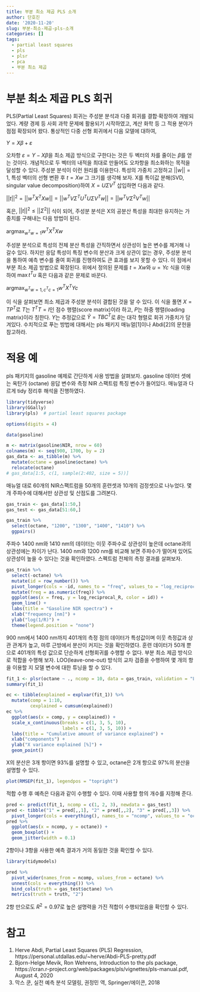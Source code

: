 ```yaml
---
title: 부분 최소 제곱 PLS 소개
author: 단호진
date: '2020-11-20'
slug: 부분-최소-제곱-pls-소개
categories: []
tags:
  - partial least squares
  - pls
  - plsr
  - pca
  - 부분 최소 제곱
---
```


# 부분 최소 제곱 PLS 회귀

PLS(Partial Least Squares) 회귀는 주성분 분석과 다중 회귀를 결합·확장하여 개발되었다. 계량 경제 등 사회 과학 문제에 활용되기 시작하였고, 계산 화학 등 그 적용 분야가 점점 확장되어 왔다. 통상적인 다중 선형 회귀에서 다음 모델에 대하여,

$Y = X\beta + \varepsilon$

오차항 $\varepsilon = Y - X \beta$을 최소 제곱 방식으로 구한다는 것은 두 벡터의 차를 줄이는 $\beta$를 얻는 것이다. 개념적으로 두 벡터의 내적을 최대로 만들어도 오차항을 최소화하는 목적을 달성할 수 있다. 주성분 분석이 이런 원리를 이용한다. 특성의 가중치 고정하고 $||w|| = 1$, 특성 벡터의 선형 변환 후 $t = X w$ 그 크기를 생각해 보자. X를 특이값 분해(SVD, singular value decomposition)하여 $X = U \Sigma V^T$ 삽입하면 다음과 같다.

$||t||^2 = ||w^T X^T X w|| = || w^T V \Sigma^T U^T U \Sigma V^T w|| = || w^T V \Sigma^2 V^T w||$

혹은, $||t||^2 \le ||\Sigma^2||$ 식이 되어, 주성분 분석은 X의 공분산 특성을 최대한 유지하는 가중치를 구해내는 다음 방법이 된다. 

$\text{argmax}_{w^T w = 1} w^T X^T X w$ 

주성분 분석으로 특성의 전체 분산 특성을 간직하면서 상관성이 높은 변수를 제거해 나갈수 있다. 하지만 응답 특성이 특징 변수의 분산과 크게 상관이 없는 경우, 주성분 분석을 통하여 예측 변수를 줄여 회귀를 진행하여도 큰 효과를 보지 못할 수 있다. 이 점에서 부분 최소 제곱 방법으로 확장된다. 위에서 정의된 문제를 $t = X w$와 $u = Yc$ 식을 이용하여 $\max t^T u$ 혹은 다음과 같은 문제로 바꾼다. 

$\text{argmax}_{w^T w = 1, c^T c = 1} w^T X^T Y c$

이 식을 살펴보면 최소 제곱과 주성분 분석이 결합된 것을 알 수 있다. 이 식을 풀면 $X = T P^T$로 $T$는 $T^T T = I$인 점수 행렬(score matrix)이라 하고, $P$는 하중 행렬(loading matrix)이라 칭한다. $Y$는 추정값으로 $\hat Y = T B C^T$로 $B$는 대각 형렬로 회귀 가중치가 담겨있다. 수치적으로 푸는 방법에 대해서는 pls 패키지 매뉴얼[1]이나 Abdi[2]의 문헌을 참고하라. 

# 적용 예

pls 패키지의 gasoline 예제로 간단하게 사용 방법을 살펴보자. gasoline 데이터 셋에는 옥탄가 (octane) 응답 변수와 측정 NIR 스팩트럼 특징 변수가 들어있다. 매뉴얼과 다르게 tidy 정리후 해석을 진행하였다. 


```r
library(tidyverse)
library(GGally)
library(pls)  # partial least squares package

options(digits = 4)

data(gasoline)

m <- matrix(gasoline$NIR, nrow = 60)
colnames(m) <- seq(900, 1700, by = 2)
gas_data <- as_tibble(m) %>%
  mutate(octane = gasoline$octane) %>%
  relocate(octane)
# gas_data[1:5, c(1, sample(2:402, size = 5))]
```

매뉴얼 대로 60개의 NIR스팩트럼을 50개의 훈련셋과 10개의 검정셋으로 나누었다. 몇 개 주파수에 대해서만 상관성 및 산점도를 그려본다. 

```r
gas_train <- gas_data[1:50,]
gas_test <- gas_data[51:60,]

gas_train %>%
  select(octane, "1200", "1300", "1400", "1410") %>%
  ggpairs()
```


주파수 1400 nm와 1410 nm의 데이터는 이웃 주파수로 상관성이 높은데 octane과의 상관성에는 차이가 난다. 1400 nm와 1200 nm를 비교해 보면 주파수가 떨어져 있어도 상관성이 높을 수 있다는 것을 확인하였다. 스펙트럼 전체의 측정 결과를 살펴보자.

```r
gas_train %>%
  select(-octane) %>%
  mutate(id = row_number()) %>%
  pivot_longer(cols = -id, names_to = "freq", values_to = "log_reciprocal_R") %>%
  mutate(freq = as.numeric(freq)) %>%
  ggplot(aes(x = freq, y = log_reciprocal_R, color = id)) +
  geom_line() +
  labs(title = "Gasoline NIR spectra") +
  xlab("frequency [nm]") +
  ylab("log(1/R)") +
  theme(legend.position = "none")
```

900 nm에서 1400 nm까지 401개의 측정 점의 데이터가 특성값이며 이웃 측정값과 상관 관계가 높고, 마루 근방에서 분산이 커지는 것을 확인하였다. 훈련 데이터가 50개 뿐으로 401개의 특성 값으로 단순하게 선형회귀를 수행할 수 없다. 부분 최소 제곱 방식으로 적합을 수행해 보자. LOO(leave-one-out) 방식의 교차 검증을 수행하여 몇 개의 항을 이용할 지 모델 변수에 대한 튜닝을 할 수 있다. 

```r
fit_1 <- plsr(octane ~ ., ncomp = 10, data = gas_train, validation = "LOO")
summary(fit_1)
```


```r
ec <- tibble(explained = explvar(fit_1)) %>%
  mutate(comp = 1:10,
         cexplained = cumsum(explained))
ec %>%
  ggplot(aes(x = comp, y = cexplained)) +
  scale_x_continuous(breaks = c(1, 3, 5, 10),
                     labels = c(1, 3, 5, 10)) +
  labs(title = "Cumulative amount of variance explained") +
  xlab("components") +
  ylab("X variance explained [%]") +
  geom_point()
```

X의 분산은 3개 항이면 93%를 설명할 수 있고, octane은 2개 항으로 97%의 분산을 설명할 수 있다. 

```r
plot(RMSEP(fit_1), legendpos = "topright")
```

적합 수행 후 예측은 다음과 같이 수행할 수 있다. 이때 사용할 항의 개수를 지정해 준다.


```r
pred <- predict(fit_1, ncomp = c(1, 2, 3), newdata = gas_test)
pred <- tibble("1" = pred[,,1], "2" = pred[,,2], "3" = pred[,,3]) %>%
  pivot_longer(cols = everything(), names_to = "ncomp", values_to = "octane")
pred %>%
  ggplot(aes(x = ncomp, y = octane)) +
  geom_boxplot() +
  geom_jitter(width = 0.1)
```

2항이나 3항을 사용한 예측 결과가 거의 동일한 것을 확인할 수 있다. 

```r
library(tidymodels)

pred %>%
  pivot_wider(names_from = ncomp, values_from = octane) %>%
  unnest(cols = everything()) %>%
  bind_cols(truth = gas_test$octane) %>%
  metrics(truth = truth, "2")
```

2항 만으로도 $R^2=0.97$로 높은 설명력을 가진 적합이 수행되었음을 확인할 수 있다. 


# 참고

1. Herve Abdi, Partial Least Squares (PLS) Regression, https://personal.utdallas.edu/~herve/Abdi-PLS-pretty.pdf
2. Bjorn-Helge Mevik, Ron Wehrens, Introduction to the pls package, https://cran.r-project.org/web/packages/pls/vignettes/pls-manual.pdf, August 4, 2020
3. 막스 쿤, 실전 예측 분석 모델링, 권정민 역, Springer/에이콘, 2018